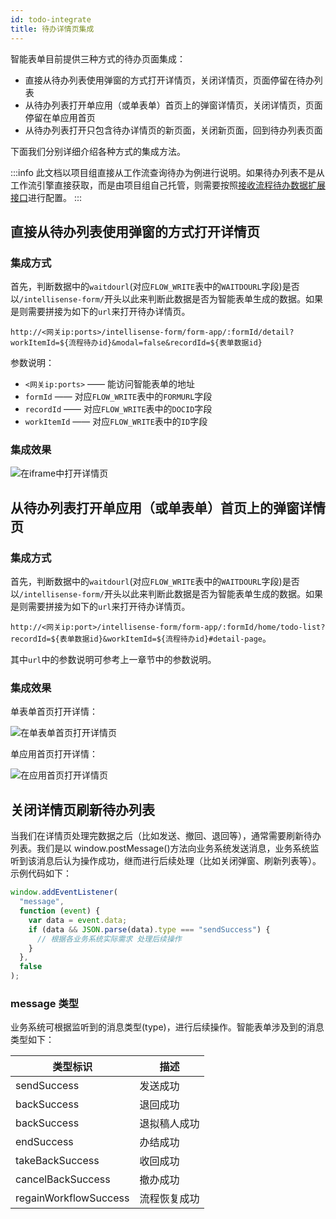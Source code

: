 ```yaml
---
id: todo-integrate
title: 待办详情页集成
---
```


智能表单目前提供三种方式的待办页面集成：

- 直接从待办列表使用弹窗的方式打开详情页，关闭详情页，页面停留在待办列表
- 从待办列表打开单应用（或单表单）首页上的弹窗详情页，关闭详情页，页面停留在单应用首页
- 从待办列表打开只包含待办详情页的新页面，关闭新页面，回到待办列表页面

下面我们分别详细介绍各种方式的集成方法。

:::info
此文档以项目组直接从工作流查询待办为例进行说明。如果待办列表不是从工作流引擎直接获取，而是由项目组自己托管，则需要按照[接收流程待办数据扩展接口](config-workflow#urlsync-workflow-items-url-配置项)进行配置。
:::

## 直接从待办列表使用弹窗的方式打开详情页

### 集成方式

首先，判断数据中的`waitdourl`(对应`FLOW_WRITE`表中的`WAITDOURL`字段)是否以`/intellisense-form/`开头以此来判断此数据是否为智能表单生成的数据。如果是则需要拼接为如下的`url`来打开待办详情页。

`http://<网关ip:ports>/intellisense-form/form-app/:formId/detail?workItemId=${流程待办id}&modal=false&recordId=${表单数据id}`

参数说明：

- `<网关ip:ports>` —— 能访问智能表单的地址
- `formId` —— 对应`FLOW_WRITE`表中的`FORMURL`字段
- `recordId` —— 对应`FLOW_WRITE`表中的`DOCID`字段
- `workItemId` —— 对应`FLOW_WRITE`表中的`ID`字段

### 集成效果

![在iframe中打开详情页](./assets/todo-integrate/detail-in-iframe.png)

## 从待办列表打开单应用（或单表单）首页上的弹窗详情页

### 集成方式

首先，判断数据中的`waitdourl`(对应`FLOW_WRITE`表中的`WAITDOURL`字段)是否以`/intellisense-form/`开头以此来判断此数据是否为智能表单生成的数据。如果是则需要拼接为如下的`url`来打开待办详情页。

`http://<网关ip:port>/intellisense-form/form-app/:formId/home/todo-list?recordId=${表单数据id}&workItemId=${流程待办id}#detail-page`。

其中`url`中的参数说明可参考上一章节中的参数说明。

### 集成效果

单表单首页打开详情：

![在单表单首页打开详情页](./assets/todo-integrate/detail-in-single-page.png)

单应用首页打开详情：

![在应用首页打开详情页](./assets/todo-integrate/detail-in-app-home.png)

## 关闭详情页刷新待办列表

当我们在详情页处理完数据之后（比如发送、撤回、退回等），通常需要刷新待办列表。我们是以 window.postMessage()方法向业务系统发送消息，业务系统监听到该消息后认为操作成功，继而进行后续处理（比如关闭弹窗、刷新列表等）。示例代码如下：

```js
window.addEventListener(
  "message",
  function (event) {
    var data = event.data;
    if (data && JSON.parse(data).type === "sendSuccess") {
      // 根据各业务系统实际需求 处理后续操作
    }
  },
  false
);
```

### message 类型

业务系统可根据监听到的消息类型(type)，进行后续操作。智能表单涉及到的消息类型如下：

| 类型标识              | 描述         |
| --------------------- | ------------ |
| sendSuccess           | 发送成功     |
| backSuccess           | 退回成功     |
| backSuccess           | 退拟稿人成功 |
| endSuccess            | 办结成功     |
| takeBackSuccess       | 收回成功     |
| cancelBackSuccess     | 撤办成功     |
| regainWorkflowSuccess | 流程恢复成功 |
